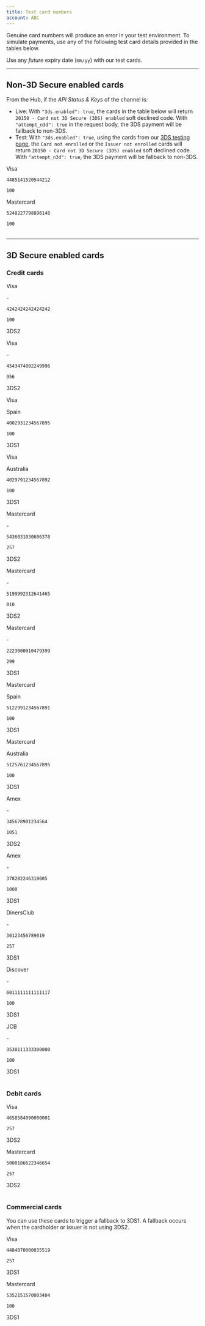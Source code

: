 ```yaml
---
title: Test card numbers
account: ABC
---
```


Genuine card numbers will produce an error in your test environment. To simulate payments, use any of the following test card details provided in the tables below.

<TipBox variant="info" title="Expiry date">

Use any _future_ expiry date (`mm/yy`) with our test cards.

</TipBox>

---

## Non-3D Secure enabled cards

From the Hub, if the _API Status & Keys_ of the channel is:
* Live: With `"3ds.enabled": true`, the cards in the table below will return `20150 - Card not 3D Secure (3DS) enabled` soft declined code. With `"attempt_n3d": true` in the request body, the 3DS payment will be fallback to non-3DS.
* Test: With `"3ds.enabled": true`, using the cards from our [3DS testing page](/testing/3d-secure-testing), the `Card not enrolled` or the `Issuer not enrolled` cards will return `20150 - Card not 3D Secure (3DS) enabled` soft declined code. 
With `"attempt_n3d": true`, the 3DS payment will be fallback to non-3DS.

<Table>
<TableHead headers={['Card type', 'Number', 'CVV']} />
<TableBody>
<TableRow>
<TableCell>

Visa

</TableCell>
<TableCell>

`4485141520544212`

</TableCell>
<TableCell>

`100`

</TableCell>
</TableRow>
<TableRow>
<TableCell>

Mastercard

</TableCell>
<TableCell>

`5248227798896148`

</TableCell>
<TableCell>

`100`

</TableCell>
</TableRow>
</TableBody>
</Table>

---

## 3D Secure enabled cards

### Credit cards

<Table>
<TableHead headers={['Card type', 'Issuing country', 'Number', 'CVV', '3D Secure version supported']} sizes={['auto', 'auto', '30%', 'auto', 'auto']}/>
<TableBody>
<TableRow>
<TableCell>

Visa

</TableCell>
<TableCell>

\-

</TableCell>
<TableCell isNoWrap>

`4242424242424242`

</TableCell>
<TableCell>

`100`

</TableCell>
<TableCell>

3DS2

</TableCell>
</TableRow>
<TableRow>
<TableCell>

Visa

</TableCell>
<TableCell>

\-

</TableCell>
<TableCell>

`4543474002249996`

</TableCell>
<TableCell>

`956`

</TableCell>
<TableCell>

3DS2

</TableCell>
</TableRow>
<TableRow>
<TableCell>

Visa

</TableCell>
<TableCell>

Spain

</TableCell>
<TableCell>

`4002931234567895`

</TableCell>
<TableCell>

`100`

</TableCell>
<TableCell>

3DS1

</TableCell>
</TableRow>
<TableRow>
<TableCell>

Visa

</TableCell>
<TableCell>

Australia

</TableCell>
<TableCell>

`4029791234567892`

</TableCell>
<TableCell>

`100`

</TableCell>
<TableCell>

3DS1

</TableCell>
</TableRow>
<TableRow>
<TableCell>

Mastercard

</TableCell>
<TableCell>

\-

</TableCell>
<TableCell>

`5436031030606378`

</TableCell>
<TableCell>

`257`

</TableCell>
<TableCell>

3DS2

</TableCell>
</TableRow>
<TableRow>
<TableCell>

Mastercard

</TableCell>
<TableCell>

\-

</TableCell>
<TableCell>

`5199992312641465`

</TableCell>
<TableCell>

`010`

</TableCell>
<TableCell>

3DS2

</TableCell>
</TableRow>
<TableRow>
<TableCell>

Mastercard

</TableCell>
<TableCell>

\-

</TableCell>
<TableCell>

`2223000010479399`

</TableCell>
<TableCell>

`299`

</TableCell>
<TableCell>

3DS1

</TableCell>
</TableRow>
<TableRow>
<TableCell>

Mastercard

</TableCell>
<TableCell>

Spain

</TableCell>
<TableCell>

`5122991234567891`

</TableCell>
<TableCell>

`100`

</TableCell>
<TableCell>

3DS1

</TableCell>
</TableRow>
<TableRow>
<TableCell>

Mastercard

</TableCell>
<TableCell>

Australia

</TableCell>
<TableCell>

`5125761234567895`

</TableCell>
<TableCell>

`100`

</TableCell>
<TableCell>

3DS1

</TableCell>
</TableRow>
<TableRow>
<TableCell>

Amex

</TableCell>
<TableCell>

\-

</TableCell>
<TableCell>

`345678901234564`

</TableCell>
<TableCell>

`1051`

</TableCell>
<TableCell>

3DS2

</TableCell>
</TableRow>
<TableRow>
<TableCell>

Amex

</TableCell>
<TableCell>

\-

</TableCell>
<TableCell>

`378282246310005`

</TableCell>
<TableCell>

`1000`

</TableCell>
<TableCell>

3DS1

</TableCell>
</TableRow>
<TableRow>
<TableCell>

DinersClub

</TableCell>
<TableCell>

\-

</TableCell>
<TableCell>

`30123456789019`

</TableCell>
<TableCell>

`257`

</TableCell>
<TableCell>

3DS1

</TableCell>
</TableRow>
<TableRow>
<TableCell>

Discover

</TableCell>
<TableCell>

\-

</TableCell>
<TableCell>

`6011111111111117`

</TableCell>
<TableCell>

`100`

</TableCell>
<TableCell>

3DS1

</TableCell>
</TableRow>
<TableRow>
<TableCell>

JCB

</TableCell>
<TableCell>

\-

</TableCell>
<TableCell>

`3530111333300000`

</TableCell>
<TableCell>

`100`

</TableCell>
<TableCell>

3DS1

</TableCell>
</TableRow>
</TableBody>
</Table>

### Debit cards

<Table>
<TableHead headers={['Card type', 'Number', 'CVV', '3D Secure version supported']} sizes={['auto', '30%', 'auto', 'auto']} />
<TableBody>
<TableRow>
<TableCell>

Visa

</TableCell>
<TableCell isNoWrap>

`4658584090000001`

</TableCell>
<TableCell>

`257`

</TableCell>
<TableCell>

3DS2

</TableCell>
</TableRow>
<TableRow>
<TableCell>

Mastercard

</TableCell>
<TableCell>

`5000186622346654`

</TableCell>
<TableCell>

`257`

</TableCell>
<TableCell>

3DS2

</TableCell>
</TableRow>
</TableBody>
</Table>

### Commercial cards

You can use these cards to trigger a fallback to 3DS1. A fallback occurs when the cardholder or issuer is not using 3DS2.

<Table>
<TableHead headers={['Card type', 'Number', 'CVV', '3D Secure version supported']} sizes={['auto', '30%', 'auto', 'auto']} />
<TableBody>
<TableRow>
<TableCell>

Visa

</TableCell>
<TableCell isNoWrap>

`4484070000035519`

</TableCell>
<TableCell>

`257`

</TableCell>
<TableCell>

3DS1

</TableCell>
</TableRow>
<TableRow>
<TableCell>

Mastercard

</TableCell>
<TableCell>

`5352151570003404`

</TableCell>
<TableCell>

`100`

</TableCell>
<TableCell>

3DS1

</TableCell>
</TableRow>
</TableBody>
</Table>
